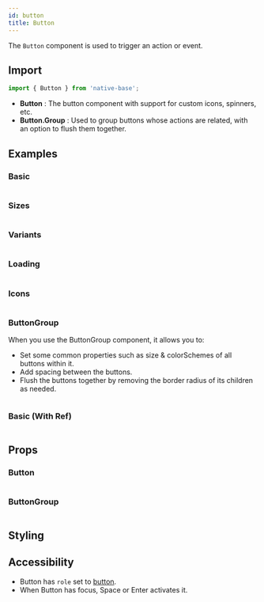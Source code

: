 ```yaml
---
id: button
title: Button
---
```



The `Button` component is used to trigger an action or event.

## Import

```jsx
import { Button } from 'native-base';
```

- **Button** : The button component with support for custom icons, spinners, etc.
- **Button.Group** : Used to group buttons whose actions are related, with an option to flush them together.

## Examples

### Basic

```ComponentSnackPlayer path=components,primitives,Button,basic.tsx

```

### Sizes

```ComponentSnackPlayer path=components,primitives,Button,sizes.tsx

```

### Variants

```ComponentSnackPlayer path=components,primitives,Button,variants.tsx

```

### Loading

```ComponentSnackPlayer path=components,primitives,Button,loading.tsx

```

### Icons

```ComponentSnackPlayer path=components,primitives,Button,icons.tsx

```

### ButtonGroup

When you use the ButtonGroup component, it allows you to:

- Set some common properties such as size & colorSchemes of all buttons within it.
- Add spacing between the buttons.
- Flush the buttons together by removing the border radius of its children as needed.

```ComponentSnackPlayer path=components,primitives,ButtonGroup,basic.tsx

```

### Basic (With Ref)

```ComponentSnackPlayer path=components,primitives,Button,WithRef.tsx

```

## Props

### Button

```ComponentPropTable path=primitives,Button,Button.tsx

```

### ButtonGroup

```ComponentPropTable path=primitives,Button,ButtonGroup.tsx

```

## Styling

<ComponentTheme name="button" />

## Accessibility

- Button has `role` set to [button](https://www.w3.org/TR/wai-aria-practices-1.2/#button).
- When Button has focus, Space or Enter activates it.
